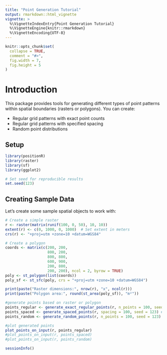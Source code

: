 ```yaml
---
title: "Point Generation Tutorial"
output: rmarkdown::html_vignette
vignette: >
  %\VignetteIndexEntry{Point Generation Tutorial}
  %\VignetteEngine{knitr::rmarkdown}
  %\VignetteEncoding{UTF-8}
---
```


```r
knitr::opts_chunk$set(
  collapse = TRUE,
  comment = "#>",
  fig.width = 7,
  fig.height = 5
)
```

# Introduction

This package provides tools for generating different types of point patterns within spatial boundaries (rasters or polygons). You can create:

- Regular grid patterns with exact point counts
- Regular grid patterns with specified spacing
- Random point distributions

## Setup

```r
library(positionR)  
library(raster)
library(sf)
library(ggplot2)

# Set seed for reproducible results
set.seed(123)
```

## Creating Sample Data

Let's create some sample spatial objects to work with:

```r
# Create a simple raster
r <- raster(matrix(runif(100, 0, 50), 10, 10))
extent(r) <- c(0, 1000, 0, 1000)  # Set extent in meters
crs(r) <- "+proj=utm +zone=10 +datum=WGS84"

# Create a polygon
coords <- matrix(c(200, 200,
                   800, 200,
                   800, 800,
                   600, 900,
                   200, 800,
                   200, 200), ncol = 2, byrow = TRUE)
poly <- st_polygon(list(coords))
poly_sf <- st_sfc(poly, crs = "+proj=utm +zone=10 +datum=WGS84")

print(paste("Raster dimensions:", nrow(r), "x", ncol(r)))
print(paste("Polygon area:", round(st_area(poly_sf)), "m²"))
```


```r
#generate points based on raster or polygon
points_regular <- generate_exact_regular_points(r, n_points = 100, seed = 123) #regular spacing of set # of points (actual number may vary slightly)
points_spaced <- generate_spaced_points(r, spacing = 100, seed = 123) #regular set spacing
points_random <- generate_random_points(r, n_points = 100, seed = 123) #random locations 

#plot generated points
plot_points_on_input(r, points_regular)
#plot_points_on_input(r, points_spaced)
#plot_points_on_input(r, points_random)
```




```r
sessionInfo()
```
